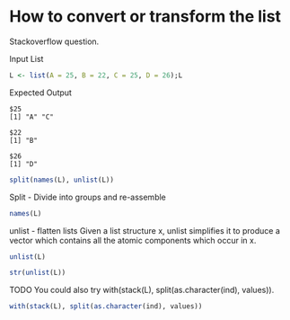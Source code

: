 How to convert or transform the list
====

Stackoverflow question. 




Input List 
```r
L <- list(A = 25, B = 22, C = 25, D = 26);L
```

Expected Output 

```
$25
[1] "A" "C"

$22
[1] "B"

$26
[1] "D"
```



```r
split(names(L), unlist(L))
```


Split - Divide into groups and re-assemble


```r
names(L)
```


unlist - flatten lists 
Given a list structure x, unlist simplifies it to produce a vector which contains all the atomic components which occur in x.

```r
unlist(L)
```


```r
str(unlist(L))
```


TODO
You could also try with(stack(L), split(as.character(ind), values)).
```r
with(stack(L), split(as.character(ind), values))
```




